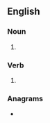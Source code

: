 ==English==

===Noun===
{{head|en|noun form}}

# {{plural of|en|swop}}

===Verb===
{{head|en|verb form}}

# {{en-third-person singular of|swop}}

===Anagrams===
* {{anagrams|en|a=opssw|WSOPs}}